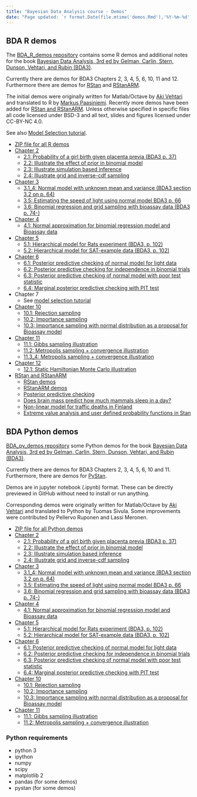 ```yaml
---
title: "Bayesian Data Analysis course - Demos"
date: "Page updated: `r format.Date(file.mtime('demos.Rmd'),'%Y-%m-%d')`"
---
```


## BDA R demos

The [BDA_R_demos repository](https://github.com/avehtari/BDA_R_demos) contains some R demos and additional notes for the book [Bayesian Data
Analysis, 3rd ed by Gelman, Carlin, Stern, Dunson, Vehtari, and Rubin (BDA3)](http://www.stat.columbia.edu/~gelman/book/).

Currently there are demos for BDA3 Chapters 2, 3, 4, 5, 6, 10, 11 and 12.
Furthermore there are demos for
[RStan](https://github.com/stan-dev/rstan) and
[RStanARM](https://github.com/stan-dev/rstanarm).

The initial demos were originally written for Matlab/Octave by [Aki
Vehtari](http://users.aalto.fi/~ave/) and translated to R by [Markus
Paasiniemi](https://github.com/paasim). Recently more demos have been
added for [RStan and RStanARM](demos_rstan).
Unless otherwise specified in specific files all code licensed
under BSD-3 and all text, slides and figures licensed under CC-BY-NC 4.0.

See also [Model Selection tutorial](https://avehtari.github.io/modelselection/).

- [ZIP file for all R demos](https://codeload.github.com/avehtari/BDA_R_demos/zip/master)
- [Chapter 2](https://avehtari.github.io/BDA_R_demos/demos_ch2/)
    - [2.1: Probability of a girl birth given placenta previa (BDA3 p. 37)](https://avehtari.github.io/BDA_R_demos/demos_ch2/demo2_1.html)
    - [2.2: Illustrate the effect of prior in binomial model](https://avehtari.github.io/BDA_R_demos/demos_ch2/demo2_2.html)
    - [2.3: Illustrate simulation based inference](https://avehtari.github.io/BDA_R_demos/demos_ch2/demo2_3.html)
    - [2.4: Illustrate grid and inverse-cdf sampling](https://avehtari.github.io/BDA_R_demos/demos_ch2/demo2_4.html)
- [Chapter 3](https://avehtari.github.io/BDA_R_demos/demos_ch3)
    - [3.1_4: Normal model with unknown mean and variance (BDA3 section 3.2 on p. 64)](https://avehtari.github.io/BDA_R_demos/demos_ch3/demo3_1_4.html)
    - [3.5: Estimating the speed of light using normal model BDA3 p. 66](https://avehtari.github.io/BDA_R_demos/demos_ch3/demo3_5.html)
    - [3.6: Binomial regression and grid sampling with bioassay data (BDA3 p. 74-)](https://avehtari.github.io/BDA_R_demos/demos_ch3/demo3_6.html)
- [Chapter 4](https://avehtari.github.io/BDA_R_demos/demos_ch4)
    - [4.1: Normal approximation for binomial regression model and Bioassay data](https://avehtari.github.io/BDA_R_demos/demos_ch4/demo4_1.html)
- [Chapter 5](https://avehtari.github.io/BDA_R_demos/demos_ch5)
    - [5.1: Hierarchical model for Rats experiment (BDA3, p. 102)](https://avehtari.github.io/BDA_R_demos/demos_ch5/demo5_1.html)
    - [5.2: Hierarchical model for SAT-example data (BDA3, p. 102)](https://avehtari.github.io/BDA_R_demos/demos_ch5/demo5_2.html)
- [Chapter 6](https://avehtari.github.io/BDA_R_demos/demos_ch6)
    - [6.1: Posterior predictive checking of normal model for light data](https://avehtari.github.io/BDA_R_demos/demos_ch6/demo6_1.html)
    - [6.2: Posterior predictive checking for independence in binomial trials](https://avehtari.github.io/BDA_R_demos/demos_ch6/demo6_2.html)
    - [6.3: Posterior predictive checking of normal model with poor test statistic](https://avehtari.github.io/BDA_R_demos/demos_ch6/demo6_3.html)
    - [6.4: Marginal posterior predictive checking with PIT test](https://avehtari.github.io/BDA_R_demos/demos_ch6/demo6_4.html)
- Chapter 7
    - See [model selection tutorial](https://github.com/avehtari/modelselection_tutorial)
- [Chapter 10](https://avehtari.github.io/BDA_R_demos/demos_ch10)
    - [10.1: Rejection sampling](https://avehtari.github.io/BDA_R_demos/demos_ch10/demo10_1.html)
    - [10.2: Importance sampling](https://avehtari.github.io/BDA_R_demos/demos_ch10/demo10_2.html)
    - [10.3: Importance sampling with normal distribution as a proposal for Bioassay model](https://avehtari.github.io/BDA_R_demos/demos_ch10/demo10_3.html)
- [Chapter 11](https://avehtari.github.io/BDA_R_demos/demos_ch11)
    - [11.1: Gibbs sampling illustration](https://avehtari.github.io/BDA_R_demos/demos_ch11/demo11_1.html)
    - [11.2: Metropolis sampling + convergence illustration](https://avehtari.github.io/BDA_R_demos/demos_ch11/demo11_2.html)
    - [11.3_4: Metropolis sampling + convergence illustration](https://avehtari.github.io/BDA_R_demos/demos_ch11/demo11_3_4.html)
- [Chapter 12](https://avehtari.github.io/BDA_R_demos/demos_ch12)
    - [12.1: Static Hamiltonian Monte Carlo illustration](https://avehtari.github.io/BDA_R_demos/demos_ch12/demo12_1.html)
- [RStan and RStanARM](https://avehtari.github.io/BDA_R_demos/demos_rstan)
    - [RStan demos](http://avehtari.github.io/BDA_R_demos/demos_rstan/rstan_demo.html)
    - [RStanARM demos](http://avehtari.github.io/BDA_R_demos/demos_rstan/rstanarm_demo.html)
    - [Posterior predictive checking](http://avehtari.github.io/BDA_R_demos/demos_rstan/ppc/poisson-ppc.html)
    - [Does brain mass predict how much mammals sleep in a day?](http://avehtari.github.io/BDA_R_demos/demos_rstan/sleep.html)
    - [Non-linear model for traffic deaths in Finland](http://avehtari.github.io/BDA_R_demos/demos_rstan/trafficdeaths.html)
    - [Extreme value analysis and user defined probability functions in Stan](http://mc-stan.org/users/documentation/case-studies/gpareto_functions.html)

## BDA Python demos

[BDA_py_demos repository](https://github.com/avehtari/BDA_py_demos) some Python demos for the book [Bayesian Data
Analysis, 3rd ed by Gelman, Carlin, Stern, Dunson, Vehtari, and Rubin (BDA3)](http://www.stat.columbia.edu/~gelman/book/).

Currently there are demos for BDA3 Chapters 2, 3, 4, 5, 6, 10 and 11. Furthermore, there are demos for [PyStan](https://github.com/stan-dev/pystan).

Demos are in jupyter notebook (.ipynb) format. These can be directly previewed in GitHub without need to install or run anything.

Corresponding demos were originally written for Matlab/Octave by [Aki Vehtari](http://users.aalto.fi/~ave/) and translated to Python by Tuomas Sivula. Some improvements were contributed by Pellervo Ruponen and Lassi Meronen.


- [ZIP file for all Python demos](https://codeload.github.com/avehtari/BDA_py_demos/zip/master)
- [Chapter 2](https://github.com/avehtari/BDA_py_demos/tree/master/demos_ch2)
    - [2.1: Probability of a girl birth given placenta previa (BDA3 p. 37)](https://github.com/avehtari/BDA_py_demos/blob/master/demos_ch2/demo2_1.ipynb)
    - [2.2: Illustrate the effect of prior in binomial model](https://github.com/avehtari/BDA_py_demos/blob/master/demos_ch2/demo2_2.ipynb)
    - [2.3: Illustrate simulation based inference](https://github.com/avehtari/BDA_py_demos/blob/master/demos_ch2/demo2_3.ipynb)
    - [2.4: Illustrate grid and inverse-cdf sampling](https://github.com/avehtari/BDA_py_demos/blob/master/demos_ch2/demo2_4.ipynb)
- [Chapter 3](https://github.com/avehtari/BDA_py_demos/tree/master/demos_ch3)
    - [3.1_4: Normal model with unknown mean and variance (BDA3 section 3.2 on p. 64)](https://github.com/avehtari/BDA_py_demos/blob/master/demos_ch3/demo3_1-4.ipynb)
    - [3.5: Estimating the speed of light using normal model BDA3 p. 66](https://github.com/avehtari/BDA_py_demos/blob/master/demos_ch3/demo3_5.ipynb)
    - [3.6: Binomial regression and grid sampling with bioassay data (BDA3 p. 74-)](https://github.com/avehtari/BDA_py_demos/blob/master/demos_ch3/demo3_6.ipynb)
- [Chapter 4](https://github.com/avehtari/BDA_py_demos/blob/master/demos_ch4)
    - [4.1: Normal approximation for binomial regression model and Bioassay data](https://github.com/avehtari/BDA_py_demos/blob/master/demos_ch4/demo4_1.ipynb)
- [Chapter 5](https://github.com/avehtari/BDA_py_demos/tree/master/demos_ch5)
    - [5.1: Hierarchical model for Rats experiment (BDA3, p. 102)](https://github.com/avehtari/BDA_py_demos/tree/master/demos_ch5/demo5_1.ipynb)
    - [5.2: Hierarchical model for SAT-example data (BDA3, p. 102)](https://github.com/avehtari/BDA_py_demos/tree/master/demos_ch5/demo5_2.ipynb)
- [Chapter 6](https://github.com/avehtari/BDA_py_demos/tree/master/demos_ch6)
    - [6.1: Posterior predictive checking of normal model for light data](https://github.com/avehtari/BDA_py_demos/tree/master/demos_ch6/demo6_1.ipynb)
    - [6.2: Posterior predictive checking for independence in binomial trials](https://github.com/avehtari/BDA_py_demos/tree/master/demos_ch6/demo6_2.ipynb)
    - [6.3: Posterior predictive checking of normal model with poor test statistic](https://github.com/avehtari/BDA_py_demos/tree/master/demos_ch6/demo6_3.ipynb)
    - [6.4: Marginal posterior predictive checking with PIT test](https://github.com/avehtari/BDA_py_demos/tree/master/demos_ch6/demo6_4.ipynb)
- [Chapter 10](https://github.com/avehtari/BDA_py_demos/tree/master/demos_ch10)
    - [10.1: Rejection sampling](https://github.com/avehtari/BDA_py_demos/tree/master/demos_ch10/demo10_1.ipynb)
    - [10.2: Importance sampling](https://github.com/avehtari/BDA_py_demos/tree/master/demos_ch10/demo10_2.ipynb)
    - [10.3: Importance sampling with normal distribution as a proposal for Bioassay model](https://github.com/avehtari/BDA_py_demos/tree/master/demos_ch10/demo10_3.ipynb)
- [Chapter 11](https://github.com/avehtari/BDA_py_demos/tree/master/demos_ch11)
    - [11.1: Gibbs sampling illustration](https://github.com/avehtari/BDA_py_demos/tree/master/demos_ch11/demo11_1.ipynb)
    - [11.2: Metropolis sampling + convergence illustration](https://github.com/avehtari/BDA_py_demos/tree/master/demos_ch11/demo11_2.ipynb)


### Python requirements

- python 3
- ipython
- numpy
- scipy
- matplotlib 2
- pandas (for some demos)
- pystan (for some demos)
